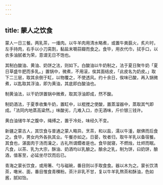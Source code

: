 ```yaml
---
---
---
```

title: 蒙人之饮食
---



蒙人一日三餐。两乳茶，一燔肉。以牛羊肉用清水略煮，或置牛粪蓺火，炙片时，左手持肉，右手以小刀脔割，黏盐末嚼蒜瓣而食之。食毕，用衣代巾，拭手口，以衣多油腻者为荣，意谓无日不饱也。

其制白酸油、黄油、奶饼之法，则如下。白酸油以牛奶制之，法于夏日聚牛奶「夏日草盛牛肥而多乳。」置锅中，微煮，不用滚，俟其面结皮，「此皮名为奶皮。」取下二三层，取其余倒于缸，以物覆之，不使透风。约十余日，俟味已酸，再入锅微煮，以匙取其浮油，即为黄油，其底即白酸油也。

制黄油法，以干奶饼置锅中微煮，取其浮油即成，然不酸。

制奶酒法，于夏季收集牛奶，置缸中，以棍搅之使酸，置蒸溜器中，蒸取其气即成。「法同内地蒸高粱然。」味酸劣，几难入口，亦无酒味，斤价银三钱许。

黄白油储牛羊之腹中，绳缚之，置于冷处，味经久不变。

新疆之蒙古人，其饮食与普通之蒙人略异。烹茶，和以盐，濡以牛湩，献佛而后食之。食毕，男女内外各执其业。午餐亦如之。日晏，牧者归，取牛羊乳以备宿餐。其食也，湛面肉于汤而瀹之，古礼所谓爓者是也。食毕就寝，不燃烛，灶烬而眠。凡食，以茶、乳为大宗，酥油、奶酒均以乳酿之。酿余之乳，制为饼，曰奶饼，酿酒，值客至，必延坐尽饮而后已。

青海之蒙长饮食，或用箸、勺与磁碗，番目则以手取食食。器以木为之。蒙长饮清茶，噉米、面，番目惟食青稞粉。茶汁非乳不甘，复以牛羊乳熬茶和酥油，色如酱，腻如饴。